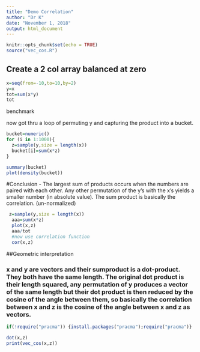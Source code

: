 ```yaml
---
title: "Demo Correlation"
author: "Dr K"
date: "November 1, 2018"
output: html_document
---
```


```r
knitr::opts_chunk$set(echo = TRUE)
source("vec_cos.R")
```

## Create a 2 col array balanced at zero

```r
x=seq(from=-10,to=10,by=2)
y=x
tot=sum(x*y)
tot
```
benchmark

now got thru a loop of permuting y and capturing the product into a bucket.

```r
bucket=numeric()
for (i in 1:1000){
  z=sample(y,size = length(x))
  bucket[i]=sum(x*z)
}
```
```r
summary(bucket)
plot(density(bucket))
```
  
#Conclusion - The largest sum of products occurs when the numbers are paired with each other. Any other permutation of the y's with the x's yields a smaller number (in absolute value). The sum product is basically the correlation. (un-normalized)

```r
 z=sample(y,size = length(x))
  aaa=sum(x*z)
  plot(x,z)
  aaa/tot
  #now use correlation function
  cor(x,z)
```

##Geometric interpretation  

### x and y are vectors and their sumproduct is a dot-product. They both have the same length. The original dot product is their length squared, any permutation of y produces a vector of the same length but their dot product is then reduced by the cosine of the angle between them, so basically the correlation between x and z is the cosine of the angle between x and z as vectors.

```r
if(!require("pracma")) {install.packages("pracma");require("pracma")}

dot(x,z)
print(vec_cos(x,z))

```

